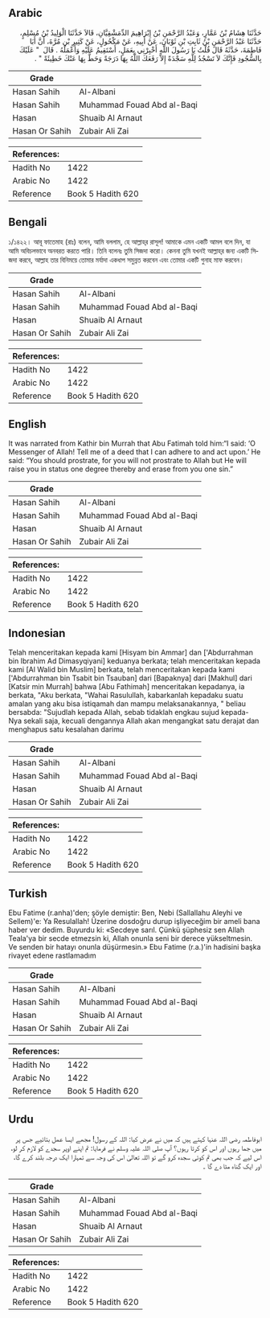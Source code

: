 ## Arabic


<div dir="rtl" lang="ar" style={{fontSize:'larger',backgroundColor:'#f8f9fa',padding:20}}>
حَدَّثَنَا هِشَامُ بْنُ عَمَّارٍ، وَعَبْدُ الرَّحْمَنِ بْنُ إِبْرَاهِيمَ الدِّمَشْقِيَّانِ، قَالاَ حَدَّثَنَا الْوَلِيدُ بْنُ مُسْلِمٍ، حَدَّثَنَا عَبْدُ الرَّحْمَنِ بْنُ ثَابِتِ بْنِ ثَوْبَانَ، عَنْ أَبِيهِ، عَنْ مَكْحُولٍ، عَنْ كَثِيرِ بْنِ مُرَّةَ، أَنَّ أَبَا فَاطِمَةَ، حَدَّثَهُ قَالَ قُلْتُ يَا رَسُولَ اللَّهِ أَخْبِرْنِي بِعَمَلٍ، أَسْتَقِيمُ عَلَيْهِ وَأَعْمَلُهُ ‏.‏ قَالَ ‏ "‏ عَلَيْكَ بِالسُّجُودِ فَإِنَّكَ لاَ تَسْجُدُ لِلَّهِ سَجْدَةً إِلاَّ رَفَعَكَ اللَّهُ بِهَا دَرَجَةً وَحَطَّ بِهَا عَنْكَ خَطِيئَةً ‏"‏ ‏.‏
</div>
<div style={{backgroundColor:'#f8f9fa',padding:20, marginBottom: 10}}><table> <thead> <tr> <th>Grade</th> <th></th> </tr> </thead> <tbody> <tr><td>Hasan Sahih</td><td>Al-Albani</td></tr><tr><td>Hasan Sahih</td><td>Muhammad Fouad Abd al-Baqi</td></tr><tr><td>Hasan</td><td>Shuaib Al Arnaut</td></tr><tr><td>Hasan Or Sahih</td><td>Zubair Ali Zai</td></tr></tbody></table><table> <thead> <tr> <th>References:</th> <th></th> </tr> </thead> <tbody><tr><td>Hadith No</td><td>1422</td></tr><tr><td>Arabic No</td><td>1422</td></tr><tr><td>Reference</td><td>Book 5 Hadith 620</td></tr></tbody></table></div>

## Bengali


<div dir="ltr" lang="bn" style={{fontSize:'larger',backgroundColor:'#f8f9fa',padding:20}}>
১/১৪২২। আবূ ফাতেমাহ (রাঃ) বলেন, আমি বললাম, হে আল্লাহ্‌র রাসূল! আমাকে এমন একটি আমল বলে দিন, যা আমি অবিচলভাবে অনবরত করতে পারি। তিনি বলেনঃ তুমি সিজদা করো। কেননা তুমি যখনই আল্লাহ্‌র জন্য একটি সিজদা করবে, আল্লাহ তার বিনিময়ে তোমার মর্যাদা একধাপ সমুন্নত করবেন এবং তোমার একটি গুনাহ মাফ করবেন।
</div>
<div style={{backgroundColor:'#f8f9fa',padding:20, marginBottom: 10}}><table> <thead> <tr> <th>Grade</th> <th></th> </tr> </thead> <tbody> <tr><td>Hasan Sahih</td><td>Al-Albani</td></tr><tr><td>Hasan Sahih</td><td>Muhammad Fouad Abd al-Baqi</td></tr><tr><td>Hasan</td><td>Shuaib Al Arnaut</td></tr><tr><td>Hasan Or Sahih</td><td>Zubair Ali Zai</td></tr></tbody></table><table> <thead> <tr> <th>References:</th> <th></th> </tr> </thead> <tbody><tr><td>Hadith No</td><td>1422</td></tr><tr><td>Arabic No</td><td>1422</td></tr><tr><td>Reference</td><td>Book 5 Hadith 620</td></tr></tbody></table></div>

## English


<div dir="ltr" lang="en" style={{fontSize:'larger',backgroundColor:'#f8f9fa',padding:20}}>
It was narrated from Kathir bin Murrah that Abu Fatimah told him:“I said: ‘O Messenger of Allah! Tell me of a deed that I can adhere to and act upon.’ He said: “You should prostrate, for you will not prostrate to Allah but He will raise you in status one degree thereby and erase from you one sin.”
</div>
<div style={{backgroundColor:'#f8f9fa',padding:20, marginBottom: 10}}><table> <thead> <tr> <th>Grade</th> <th></th> </tr> </thead> <tbody> <tr><td>Hasan Sahih</td><td>Al-Albani</td></tr><tr><td>Hasan Sahih</td><td>Muhammad Fouad Abd al-Baqi</td></tr><tr><td>Hasan</td><td>Shuaib Al Arnaut</td></tr><tr><td>Hasan Or Sahih</td><td>Zubair Ali Zai</td></tr></tbody></table><table> <thead> <tr> <th>References:</th> <th></th> </tr> </thead> <tbody><tr><td>Hadith No</td><td>1422</td></tr><tr><td>Arabic No</td><td>1422</td></tr><tr><td>Reference</td><td>Book 5 Hadith 620</td></tr></tbody></table></div>

## Indonesian


<div dir="ltr" lang="id" style={{fontSize:'larger',backgroundColor:'#f8f9fa',padding:20}}>
Telah menceritakan kepada kami [Hisyam bin Ammar] dan ['Abdurrahman bin Ibrahim Ad Dimasyqiyani] keduanya berkata; telah menceritakan kepada kami [Al Walid bin Muslim] berkata, telah menceritakan kepada kami ['Abdurrahman bin Tsabit bin Tsauban] dari [Bapaknya] dari [Makhul] dari [Katsir min Murrah] bahwa [Abu Fathimah] menceritakan kepadanya, ia berkata, "Aku berkata, "Wahai Rasulullah, kabarkanlah kepadaku suatu amalan yang aku bisa istiqamah dan mampu melaksanakannya, " beliau bersabda: "Sujudlah kepada Allah, sebab tidaklah engkau sujud kepada-Nya sekali saja, kecuali dengannya Allah akan mengangkat satu derajat dan menghapus satu kesalahan darimu
</div>
<div style={{backgroundColor:'#f8f9fa',padding:20, marginBottom: 10}}><table> <thead> <tr> <th>Grade</th> <th></th> </tr> </thead> <tbody> <tr><td>Hasan Sahih</td><td>Al-Albani</td></tr><tr><td>Hasan Sahih</td><td>Muhammad Fouad Abd al-Baqi</td></tr><tr><td>Hasan</td><td>Shuaib Al Arnaut</td></tr><tr><td>Hasan Or Sahih</td><td>Zubair Ali Zai</td></tr></tbody></table><table> <thead> <tr> <th>References:</th> <th></th> </tr> </thead> <tbody><tr><td>Hadith No</td><td>1422</td></tr><tr><td>Arabic No</td><td>1422</td></tr><tr><td>Reference</td><td>Book 5 Hadith 620</td></tr></tbody></table></div>

## Turkish


<div dir="ltr" lang="tr" style={{fontSize:'larger',backgroundColor:'#f8f9fa',padding:20}}>
Ebu Fatime (r.anha)'den; şöyle demiştir: Ben, Nebi (Sallallahu Aleyhi ve Sellem)'e: Ya Resulallah! Üzerine dosdoğru durup işliyeceğim bir ameli bana haber ver dedim. Buyurdu ki: «Secdeye sarıl. Çünkü şüphesiz sen Allah Teala'ya bir secde etmezsin ki, Allah onunla seni bir derece yükseltmesin. Ve senden bir hatayı onunla düşürmesin.» Ebu Fatime (r.a.)'in hadisini başka rivayet edene rastlamadım
</div>
<div style={{backgroundColor:'#f8f9fa',padding:20, marginBottom: 10}}><table> <thead> <tr> <th>Grade</th> <th></th> </tr> </thead> <tbody> <tr><td>Hasan Sahih</td><td>Al-Albani</td></tr><tr><td>Hasan Sahih</td><td>Muhammad Fouad Abd al-Baqi</td></tr><tr><td>Hasan</td><td>Shuaib Al Arnaut</td></tr><tr><td>Hasan Or Sahih</td><td>Zubair Ali Zai</td></tr></tbody></table><table> <thead> <tr> <th>References:</th> <th></th> </tr> </thead> <tbody><tr><td>Hadith No</td><td>1422</td></tr><tr><td>Arabic No</td><td>1422</td></tr><tr><td>Reference</td><td>Book 5 Hadith 620</td></tr></tbody></table></div>

## Urdu


<div dir="rtl" lang="ur" style={{fontSize:'larger',backgroundColor:'#f8f9fa',padding:20}}>
ابوفاطمہ رضی اللہ عنہا کہتے ہیں کہ میں نے عرض کیا: اللہ کے رسول! مجھے ایسا عمل بتائیے جس پر میں جما رہوں اور اس کو کرتا رہوں؟ آپ صلی اللہ علیہ وسلم نے فرمایا: تم اپنے اوپر سجدے کو لازم کر لو، اس لیے کہ جب بھی تم کوئی سجدہ کرو گے تو اللہ تعالیٰ اس کی وجہ سے تمہارا ایک درجہ بلند کرے گا، اور ایک گناہ مٹا دے گا ۔
</div>
<div style={{backgroundColor:'#f8f9fa',padding:20, marginBottom: 10}}><table> <thead> <tr> <th>Grade</th> <th></th> </tr> </thead> <tbody> <tr><td>Hasan Sahih</td><td>Al-Albani</td></tr><tr><td>Hasan Sahih</td><td>Muhammad Fouad Abd al-Baqi</td></tr><tr><td>Hasan</td><td>Shuaib Al Arnaut</td></tr><tr><td>Hasan Or Sahih</td><td>Zubair Ali Zai</td></tr></tbody></table><table> <thead> <tr> <th>References:</th> <th></th> </tr> </thead> <tbody><tr><td>Hadith No</td><td>1422</td></tr><tr><td>Arabic No</td><td>1422</td></tr><tr><td>Reference</td><td>Book 5 Hadith 620</td></tr></tbody></table></div>
